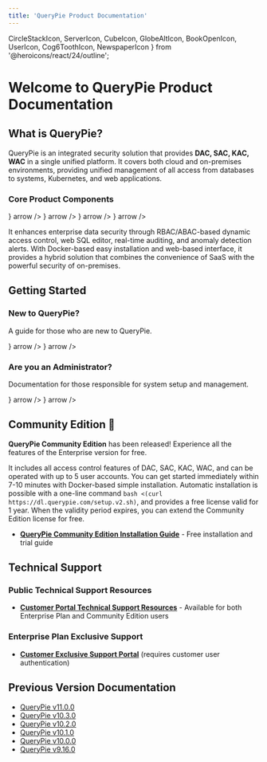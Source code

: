 ```yaml
---
title: 'QueryPie Product Documentation'
---
```


  CircleStackIcon, 
  ServerIcon, 
  CubeIcon, 
  GlobeAltIcon,
  BookOpenIcon,
  UserIcon,
  Cog6ToothIcon,
  NewspaperIcon
} from '@heroicons/react/24/outline';

<MainLayoutObsoleted currentLang="en">

# Welcome to QueryPie Product Documentation

## What is QueryPie?

QueryPie is an integrated security solution that provides **DAC, SAC, KAC, WAC** in a single unified platform. It covers both cloud and on-premises environments, providing unified management of all access from databases to systems, Kubernetes, and web applications.

### Core Product Components

<DescriptionCards num="2">
  <DescriptionCards.Card
    title="DAC (Database Access Controller)"
    description="Database access control and auditing"
    href="https://www.querypie.com/en/platform/security/database-access-controller"
    icon={<CircleStackIcon />}
    arrow
  />
  <DescriptionCards.Card
    title="SAC (System Access Controller)"
    description="System and server access control"
    href="https://www.querypie.com/en/platform/security/system-access-controller"
    icon={<ServerIcon />}
    arrow
  />
  <DescriptionCards.Card
    title="KAC (Kubernetes Access Controller)"
    description="Kubernetes cluster access control"
    href="https://www.querypie.com/en/platform/security/kubernetes-access-controller"
    icon={<CubeIcon />}
    arrow
  />
  <DescriptionCards.Card
    title="WAC (Web Access Controller)"
    description="Web application access control"
    href="https://www.querypie.com/en/platform/security/web-access-controller"
    icon={<GlobeAltIcon />}
    arrow
  />
</DescriptionCards>

It enhances enterprise data security through RBAC/ABAC-based dynamic access control, web SQL editor, real-time auditing, and anomaly detection alerts. With Docker-based easy installation and web-based interface, it provides a hybrid solution that combines the convenience of SaaS with the powerful security of on-premises.

## Getting Started

### New to QueryPie?
A guide for those who are new to QueryPie.

<DescriptionCards num="2">
  <DescriptionCards.Card
    title="QueryPie Overview"
    description="Overall product understanding and key features"
    href="/en/querypie-overview"
    icon={<BookOpenIcon />}
    arrow
  />
  <DescriptionCards.Card
    title="User Manual"
    description="Basic usage and feature learning"
    href="/en/user-manual"
    icon={<UserIcon />}
    arrow
  />
</DescriptionCards>

### Are you an Administrator?
Documentation for those responsible for system setup and management.

<DescriptionCards num="2">
  <DescriptionCards.Card
    title="Administrator Manual"
    description="Configuration and security policy management"
    href="/en/administrator-manual"
    icon={<Cog6ToothIcon />}
    arrow
  />
  <DescriptionCards.Card
    title="Release Notes"
    description="Latest updates and changes"
    href="/en/release-notes"
    icon={<NewspaperIcon />}
    arrow
  />
</DescriptionCards>

## Community Edition 🎉

**QueryPie Community Edition** has been released! Experience all the features of the Enterprise version for free.

It includes all access control features of DAC, SAC, KAC, WAC, and can be operated with up to 5 user accounts.
You can get started immediately within 7-10 minutes with Docker-based simple installation.
Automatic installation is possible with a one-line command `bash <(curl https://dl.querypie.com/setup.v2.sh)`, and provides a free license valid for 1 year.
When the validity period expires, you can extend the Community Edition license for free.

* **[QueryPie Community Edition Installation Guide](https://www.querypie.com/en/resources/learn/documentation/querypie-install-guide)** - Free installation and trial guide

## Technical Support

### Public Technical Support Resources
* **[Customer Portal Technical Support Resources](https://querypie.atlassian.net/wiki/spaces/QCP/overview)** - Available for both Enterprise Plan and Community Edition users

### Enterprise Plan Exclusive Support
* **[Customer Exclusive Support Portal](https://help.support.querypie.com)** (requires customer user authentication)

## Previous Version Documentation

* [QueryPie v11.0.0](/en/querypie-manual/11.0.0)
* [QueryPie v10.3.0](/en/querypie-manual/10.3.0)
* [QueryPie v10.2.0](/en/querypie-manual/10.2.0)
* [QueryPie v10.1.0](/en/querypie-manual/10.1.0)
* [QueryPie v10.0.0](/en/querypie-manual/10.0.0)
* [QueryPie v9.16.0](/en/querypie/9.16.0)
  
</MainLayoutObsoleted>
